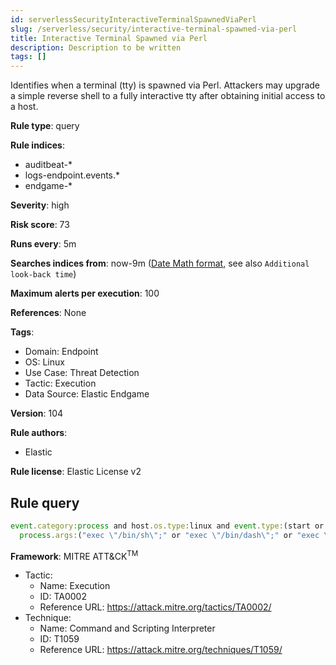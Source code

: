```yaml
---
id: serverlessSecurityInteractiveTerminalSpawnedViaPerl
slug: /serverless/security/interactive-terminal-spawned-via-perl
title: Interactive Terminal Spawned via Perl
description: Description to be written
tags: []
---
```


<div id="interactive-terminal-spawned-via-perl"></div>

Identifies when a terminal (tty) is spawned via Perl. Attackers may upgrade a simple reverse shell to a fully interactive tty after obtaining initial access to a host.

**Rule type**: query

**Rule indices**: 

* auditbeat-*
* logs-endpoint.events.*
* endgame-*

**Severity**: high

**Risk score**: 73

**Runs every**: 5m

**Searches indices from**: now-9m ([Date Math format](((ref))/common-options.html#date-math), see also <DocLink id="serverlessSecurityRulesUiCreate" section="set-the-rules-schedule">`Additional look-back time`</DocLink>)

**Maximum alerts per execution**: 100

**References**: None

**Tags**: 

* Domain: Endpoint
* OS: Linux
* Use Case: Threat Detection
* Tactic: Execution
* Data Source: Elastic Endgame

**Version**: 104

**Rule authors**: 

* Elastic

**Rule license**: Elastic License v2

## Rule query

```js
event.category:process and host.os.type:linux and event.type:(start or process_started) and process.name:perl and
  process.args:("exec \"/bin/sh\";" or "exec \"/bin/dash\";" or "exec \"/bin/bash\";")

```

**Framework**: MITRE ATT&CK<sup>TM</sup>

* Tactic:
    * Name: Execution
    * ID: TA0002
    * Reference URL: https://attack.mitre.org/tactics/TA0002/
* Technique:
    * Name: Command and Scripting Interpreter
    * ID: T1059
    * Reference URL: https://attack.mitre.org/techniques/T1059/

